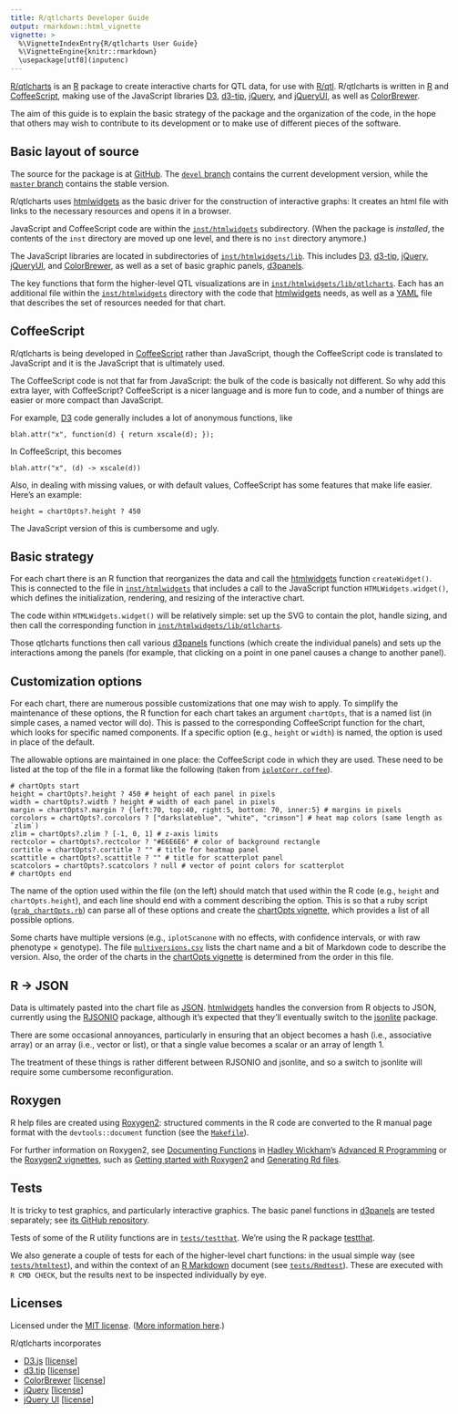 ```yaml
---
title: R/qtlcharts Developer Guide
output: rmarkdown::html_vignette
vignette: >
  %\VignetteIndexEntry{R/qtlcharts User Guide}
  %\VignetteEngine{knitr::rmarkdown}
  \usepackage[utf8](inputenc)
---
```


[R/qtlcharts](http://kbroman.org/qtlcharts) is an
[R](http://www.r-project.org) package to create interactive charts for
QTL data, for use with [R/qtl](http://www.rqtl.org).
R/qtlcharts is written in
[R](http://www.r-project.org) and
[CoffeeScript](http://coffeescript.org), making use of the JavaScript
libraries [D3](http://d3js.org),
[d3-tip](https://github.com/caged/d3-tip),
[jQuery](http://jquery.com), and [jQueryUI](http://jqueryui.com),
as well as
[ColorBrewer](http://colorbrewer2.org).

The aim of this guide is to explain the basic strategy of the package
and the organization of the code, in the hope that others may wish to
contribute to its development or to make use of different pieces of
the software.

## Basic layout of source

The source for the package is at
[GitHub](https://github.com/kbroman/qtlcharts).
The [`devel` branch](https://github.com/kbroman/qtlcharts/tree/devel)
contains the current development version, while the
[`master` branch](https://github.com/kbroman/qtlcharts/tree/master)
contains the stable version.

R/qtlcharts uses [htmlwidgets](http://www.htmlwidgets.org) as the
basic driver for the construction of interactive graphs: It creates an
html file with links to the necessary resources and opens it in a
browser.

JavaScript and CoffeeScript code are within the
[`inst/htmlwidgets`](https://github.com/kbroman/qtlcharts/tree/master/inst/htmlwidgets)
subdirectory. (When the package is _installed_, the contents of the
`inst` directory are moved up one level, and there is no `inst`
directory anymore.)

The JavaScript libraries are located in subdirectories of
[`inst/htmlwidgets/lib`](https://github.com/kbroman/qtlcharts/tree/master/inst/htmlwidgets/lib).
This includes [D3](http://d3js.org),
[d3-tip](https://github.com/caged/d3-tip),
[jQuery](http://jquery.com), [jQueryUI](http://jqueryui.com), and
[ColorBrewer](http://colorbrewer2.org), as well as a set of basic
graphic panels, [d3panels](http://kbroman.org/d3panels).

The key functions that form the higher-level QTL visualizations are in
[`inst/htmlwidgets/lib/qtlcharts`](https://github.com/kbroman/qtlcharts/tree/master/inst/htmlwidgets/lib/qtlcharts). Each
has an additional file within the
[`inst/htmlwidgets`](https://github.com/kbroman/qtlcharts/tree/master/inst/htmlwidgets)
directory with the code that [htmlwidgets](http://www.htmlwidgets.org)
needs, as well as a [YAML](http://yaml.org) file that describes the
set of resources needed for that chart.

## CoffeeScript

R/qtlcharts is being developed in
[CoffeeScript](http://coffeescript.org) rather than JavaScript,
though the CoffeeScript code is translated to JavaScript and it is
the JavaScript that is ultimately used.

The CoffeeScript code is not that far from JavaScript: the bulk of the
code is basically not different. So why add this extra layer, with
CoffeeScript? CoffeeScript is a nicer language
and is more fun to code, and a number of things are easier or more
compact than JavaScript.

For example, [D3](http://d3js.org) code generally includes a lot of anonymous
functions, like

    blah.attr("x", function(d) { return xscale(d); });

In CoffeeScript, this becomes

    blah.attr("x", (d) -> xscale(d))

Also, in dealing with missing values, or with default values,
CoffeeScript has some features that make life easier. Here's an
example:

    height = chartOpts?.height ? 450

The JavaScript version of this is cumbersome and ugly.


## Basic strategy

For each chart there is an R function that reorganizes the data and
call the [htmlwidgets](http://www.htmlwidgets.org) function
`createWidget()`. This is connected to the file in
[`inst/htmlwidgets`](https://github.com/kbroman/qtlcharts/tree/master/inst/htmlwidgets)
that includes a call to the JavaScript function
`HTMLWidgets.widget()`, which defines the initialization, rendering,
and resizing of the interactive chart.

The code within `HTMLWidgets.widget()` will be relatively simple: set
up the SVG to contain the plot, handle sizing, and then call the
corresponding function in
[`inst/htmlwidgets/lib/qtlcharts`](https://github.com/kbroman/qtlcharts/tree/master/inst/htmlwidgets/lib/qtlcharts).

Those qtlcharts functions then call various
[d3panels](http://kbroman.org/d3panels) functions (which create the
individual panels) and sets up the interactions among the panels (for
example, that clicking on a point in one panel causes a change to
another panel).


## Customization options

For each chart, there are numerous possible customizations that one
may wish to apply. To simplify the maintenance of these options, the R
function for each chart takes an argument `chartOpts`, that is a named
list (in simple cases, a named vector will do). This is passed to the
corresponding CoffeeScript function for the chart, which looks for
specific named components. If a specific option (e.g., `height` or
`width`) is named, the option is used in place of the default.

The allowable options are maintained in one place: the CoffeeScript
code in which they are used. These need to be listed at the top of the
file in a format like the following (taken from
[`iplotCorr.coffee`](https://github.com/kbroman/qtlcharts/tree/master/inst/htmlwidgets/lib/qtlcharts/iplotCorr.coffee)).

    # chartOpts start
    height = chartOpts?.height ? 450 # height of each panel in pixels
    width = chartOpts?.width ? height # width of each panel in pixels
    margin = chartOpts?.margin ? {left:70, top:40, right:5, bottom: 70, inner:5} # margins in pixels
    corcolors = chartOpts?.corcolors ? ["darkslateblue", "white", "crimson"] # heat map colors (same length as `zlim`)
    zlim = chartOpts?.zlim ? [-1, 0, 1] # z-axis limits
    rectcolor = chartOpts?.rectcolor ? "#E6E6E6" # color of background rectangle
    cortitle = chartOpts?.cortitle ? "" # title for heatmap panel
    scattitle = chartOpts?.scattitle ? "" # title for scatterplot panel
    scatcolors = chartOpts?.scatcolors ? null # vector of point colors for scatterplot
    # chartOpts end

The name of the option used within the file (on the left) should match
that used within the R code (e.g., `height` and `chartOpts.height`),
and each line should end with a comment describing the option.
This is so that a ruby script
([`grab_chartOpts.rb`](https://github.com/kbroman/qtlcharts/blob/master/vignettes/chartOpts/grab_chartOpts.rb))
can parse all of these options and create the
[chartOpts vignette](http://kbroman.org/qtlcharts/assets/vignettes/chartOpts.html),
which provides a list of all possible options.

Some charts have multiple versions (e.g., `iplotScanone` with no
effects, with confidence intervals, or with raw phenotype &times;
genotype).  The file [`multiversions.csv`](https://github.com/kbroman/qtlcharts/blob/master/vignettes/chartOpts/multiversions.csv)
lists the chart name and a bit of Markdown code to describe the
version. Also, the order of the charts in the
[chartOpts vignette](http://kbroman.org/qtlcharts/assets/vignettes/chartOpts.html)
is determined from the order in this file.



## R &rarr; JSON

Data is ultimately pasted into the chart file as
[JSON](http://json.org).  [htmlwidgets](http://www.htmlwidgets.org)
handles the conversion from R objects to JSON, currently using the
[RJSONIO](http://www.omegahat.org/RJSONIO/) package, although it's
expected that they'll eventually switch to the
[jsonlite](https://github.com/jeroenooms/jsonlite) package.

There are some occasional annoyances, particularly in ensuring that
an object becomes a hash (i.e., associative array) or an array (i.e.,
vector or list), or that a single value becomes a scalar or an array
of length 1.

The treatment of these things is rather different between
RJSONIO and jsonlite, and so a switch to jsonlite will require some
cumbersome reconfiguration.

## Roxygen

R help files are created using
[Roxygen2](https://github.com/klutometis/roxygen): structured comments
in the R code are converted to the R manual page format with the
`devtools::document` function (see the
[`Makefile`](https://github.com/kbroman/qtlcharts/tree/master/Makefile)).

For further information on Roxygen2, see
[Documenting Functions](http://adv-r.had.co.nz/Documenting-functions.html)
in [Hadley Wickham](http://had.co.nz/)'s [Advanced R Programming](http://adv-r.had.co.nz/)
or the [Roxygen2 vignettes](http://cran.r-project.org/web/packages/roxygen2/), such as
[Getting started with Roxygen2](http://cran.r-project.org/web/packages/roxygen2/vignettes/roxygen2.html)
and
[Generating Rd files](http://cran.r-project.org/web/packages/roxygen2/vignettes/rd.html).

## Tests

It is tricky to test graphics, and particularly interactive
graphics. The basic panel functions in
[d3panels](http://kbroman.org/d3panels) are tested separately; see
[its GitHub repository](https://github.com/kbroman/d3panels).

Tests of some of the R utility functions are in
[`tests/testthat`](https://github.com/kbroman/qtlcharts/tree/master/tests/testthat). We're
using the R package [testthat](https://github.com/hadley/testthat).

We also generate a couple of tests for each of the higher-level chart
functions: in the usual simple way (see
[`tests/htmltest`](https://github.com/kbroman/qtlcharts/tree/master/tests/htmltest)),
and within the context of an
[R Markdown](http://rmarkdown.rstudio.com) document (see
[`tests/Rmdtest`](https://github.com/kbroman/qtlcharts/tree/master/tests/Rmdtest)).
These are executed with `R CMD CHECK`, but the results next to be
inspected individually by eye.


## Licenses

Licensed under the
[MIT license](LICENSE). ([More information here](http://en.wikipedia.org/wiki/MIT_License).)

R/qtlcharts incorporates

- [D3.js](http://d3js.org) [[license](inst/htmlwidgets/lib/d3/LICENSE)]
- [d3.tip](https://github.com/Caged/d3-tip) [[license](inst/htmlwidgets/lib/d3-tip/LICENSE)]
- [ColorBrewer](http://colorbrewer2.org) [[license](inst/htmlwidgets/lib/colorbrewer/LICENSE)]
- [jQuery](http://jquery.com) [[license](inst/htmlwidgets/lib/jquery/MIT-LICENSE.txt)]
- [jQuery UI](http://jqueryui.com/) [[license](inst/htmlwidgets/lib/jquery-ui/LICENSE.txt)]

<!-- make the body somewhat wider -->
<style>body { max-width: 770px; }</style>
